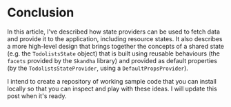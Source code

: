 # Conclusion

In this article, I've described how state providers can be used to fetch data and
provide it to the application, including resource states. It also describes a more
high-level design that brings together the concepts of a shared state (e.g.
the `TodolistsState` object) that is built using reusable behaviours
(the `facets` provided by the `Skandha` library) and provided as default properties
(by the `TodolistsStateProvider`, using a `DefaultPropsProvider`).

I intend to create a repository of working sample code that you can install locally
so that you can inspect and play with these ideas. I will update this post when
it's ready.